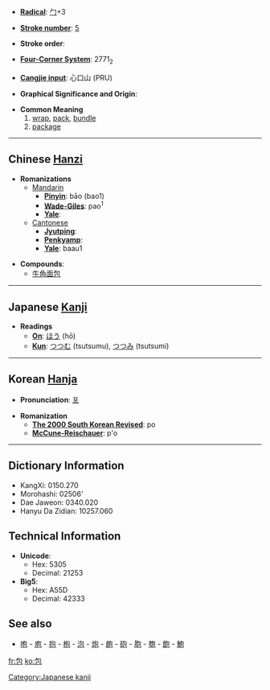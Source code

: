 * '''[[Wiktionary:Chinese radical index| Radical]]''': [[Wiktionary:Chinese radical index 勹|勹]]+3

* '''[[Wiktionary:Chinese total strokes index|Stroke number]]''': [[Wiktionary:Chinese total strokes index 5|5]]

* '''Stroke order''': 

* '''[[Wiktionary:Chinese four corner index|Four-Corner System]]''': 2771<sub>2</sub>

* '''[[Wiktionary:Chinese Cangjie index|Cangjie input]]''': 心口山 (PRU)

* '''Graphical Significance and Origin''': 

* '''Common Meaning'''
*# [[wrap]], [[pack]], [[bundle]]
*# [[package]]

----

== Chinese [[Hanzi]] ==

* '''Romanizations'''
** [[Mandarin]]
*** '''[[Pinyin]]''': bāo (bao1)
*** '''[[Wade-Giles]]''': pao<sup>1</sup>
*** '''[[Yale]]''': 
**[[Cantonese]]
***'''[[Jyutping]]''':
***'''[[Penkyamp]]''': 
***'''[[Yale]]''': baau1

* '''Compounds''':
**[[牛角面包]]

----

== Japanese [[Kanji]] ==

* '''Readings'''
** '''[[On]]''': [[ほう]] (hō)
** '''[[Kun]]''': [[つつむ]] (tsutsumu), [[つつみ]] (tsutsumi)
 

----

== Korean [[Hanja]] ==

* '''Pronunciation''': [[포]]

* '''Romanization'''
** '''[[The 2000 South Korean Revised Romanization|The 2000 South Korean Revised]]''': po
** '''[[McCune-Reischauer]]''': p'o

----

== Dictionary Information ==

* KangXi: 0150.270
* Morohashi: 02506'
* Dae Jaweon: 0340.020
* Hanyu Da Zidian: 10257.060

== Technical Information ==

* '''Unicode''':
** Hex: 5305
** Decimal: 21253
* '''Big5''':
** Hex: A55D
** Decimal: 42333

==See also==
*[[咆]] - [[庖]] - [[抱]] - [[枹]] - [[泡]] - [[炮]] - [[皰]] - [[砲]] - [[胞]] - [[匏]] - [[飽]] - [[鮑]]

[[Category:Japanese kanji]]

[[fr:包]]
[[ko:包]]